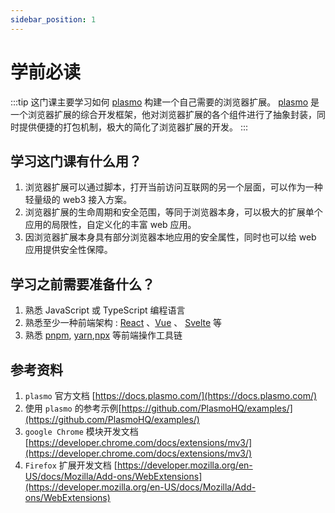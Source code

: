 ```yaml
---
sidebar_position: 1
---
```


# 学前必读

:::tip
这门课主要学习如何 [plasmo](https://www.plasmo.com/) 构建一个自己需要的浏览器扩展。
[plasmo](https://www.plasmo.com/) 是一个浏览器扩展的综合开发框架，他对浏览器扩展的各个组件进行了抽象封装，同时提供便捷的打包机制，极大的简化了浏览器扩展的开发。
:::

## 学习这门课有什么用？

1. 浏览器扩展可以通过脚本，打开当前访问互联网的另一个层面，可以作为一种轻量级的 web3 接入方案。
2. 浏览器扩展的生命周期和安全范围，等同于浏览器本身，可以极大的扩展单个应用的局限性，自定义化的丰富 web 应用。
3. 因浏览器扩展本身具有部分浏览器本地应用的安全属性，同时也可以给 web 应用提供安全性保障。

## 学习之前需要准备什么？

1. 熟悉 JavaScript 或 TypeScript 编程语言
2. 熟悉至少一种前端架构 : [React](https://react.dev/) 、[Vue](https://vuejs.org/guide/introduction.html) 、 [Svelte](https://svelte.dev/) 等
3. 熟悉 [pnpm](https://pnpm.io/), [yarn](https://yarnpkg.com/cli),[npx](https://www.npmjs.com/package/npx) 等前端操作工具链

## 参考资料

1. `plasmo` 官方文档 [https://docs.plasmo.com/](https://docs.plasmo.com/)
2. 使用 `plasmo` 的参考示例[https://github.com/PlasmoHQ/examples/](https://github.com/PlasmoHQ/examples/)
3. `google Chrome` 模块开发文档 [https://developer.chrome.com/docs/extensions/mv3/](https://developer.chrome.com/docs/extensions/mv3/)
4. `Firefox` 扩展开发文档 [https://developer.mozilla.org/en-US/docs/Mozilla/Add-ons/WebExtensions](https://developer.mozilla.org/en-US/docs/Mozilla/Add-ons/WebExtensions)

<div id="super-web3-comment"></div>

